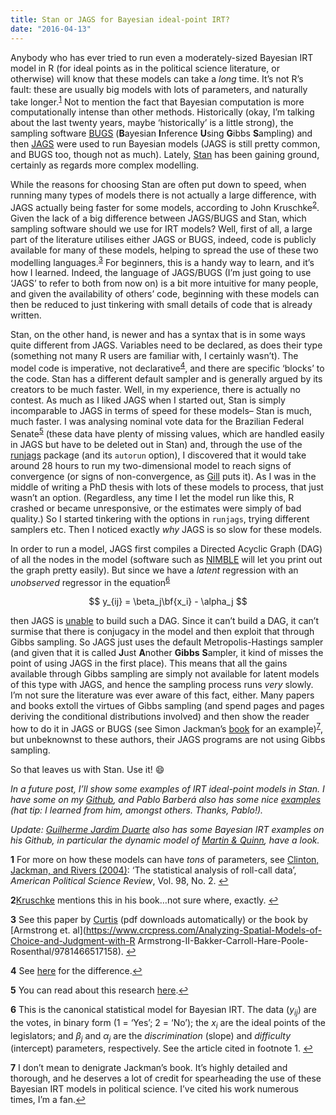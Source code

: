```yaml
---
title: Stan or JAGS for Bayesian ideal-point IRT?
date: "2016-04-13"
---
```


Anybody who has ever tried to run even a moderately-sized Bayesian IRT model in R (for ideal points as in the political science literature, or otherwise) will know that these models can take a _long_ time. It’s not R’s fault: these are usually big models with lots of parameters, and naturally take longer.<sup id="a1">[1](#fn1)</sup> Not to mention the fact that Bayesian computation is more computationally intense than other methods. Historically (okay, I’m talking about the last twenty years, maybe ‘historically’ is a little strong), the sampling software [BUGS](http://www.mrc-bsu.cam.ac.uk/software/bugs/) (**B**ayesian **I**nference **U**sing **G**ibbs **S**ampling) and then [JAGS](http://mcmc-jags.sourceforge.net/) were used to run Bayesian models (JAGS is still pretty common, and BUGS too, though not as much). Lately, [Stan](http://mc-stan.org/) has been gaining ground, certainly as regards more complex modelling.

While the reasons for choosing Stan are often put down to speed, when running many types of models there is not actually a large difference, with JAGS actually being faster for some models, according to John Kruschke<sup id="a2">[2](#fn2)</sup>. Given the lack of a big difference between JAGS/BUGS and Stan, which sampling software should we use for IRT models? Well, first of all, a large part of the literature utilises either JAGS or BUGS, indeed, code is publicly available for many of these models, helping to spread the use of these two modelling languages.<sup id="a3">[3](#fn3)</sup> For beginners, this is a handy way to learn, and it’s how I learned. Indeed, the language of JAGS/BUGS (I’m just going to use ‘JAGS’ to refer to both from now on) is a bit more intuitive for many people, and given the availability of others’ code, beginning with these models can then be reduced to just tinkering with small details of code that is already written.

Stan, on the other hand, is newer and has a syntax that is in some ways quite different from JAGS. Variables need to be declared, as does their type (something not many R users are familiar with, I certainly wasn’t). The model code is imperative, not declarative<sup id="a4">[4](#fn4)</sup>, and there are specific ‘blocks’ to the code. Stan has a different default sampler and is generally argued by its creators to be much faster. Well, in my experience, there is actually no contest. As much as I liked JAGS when I started out, Stan is simply incomparable to JAGS in terms of speed for these models– Stan is much, much faster. I was analysing nominal vote data for the Brazilian Federal Senate<sup id="a5">[5](#fn5)</sup> (these data have plenty of missing values, which are handled easily in JAGS but have to be deleted out in Stan) and, through the use of the <a href="http://runjags.sourceforge.net/quickjags.html">runjags</a> package (and its `autorun` option), I discovered that it would take around 28 hours to run my two-dimensional model to reach signs of convergence (or signs of non-convergence, as [Gill](pan.oxfordjournals.org/content/16/2/153.full.pdf) puts it). As I was in the middle of writing a PhD thesis with lots of these models to process, that just wasn’t an option. (Regardless, any time I let the model run like this, R crashed or became unresponsive, or the estimates were simply of bad quality.) So I started tinkering with the options in `runjags`, trying different samplers etc. Then I noticed exactly _why_ JAGS is so slow for these models.

In order to run a model, JAGS first compiles a Directed Acyclic Graph (DAG) of all the nodes in the model (software such as <a href="http://r-nimble.org/">NIMBLE</a> will let you print out the graph pretty easily). But since we have a _latent_ regression with an _unobserved_ regressor in the equation<sup id="a6">[6](#fn6)</sup>

$$
y_{ij} = \beta_j\bf{x_i} - \alpha_j
$$

then JAGS is [unable](https://sourceforge.net/p/mcmc-jags/discussion/610037/thread/5c9e9026/) to build such a DAG. Since it can’t build a DAG, it can’t surmise that there is conjugacy in the model and then exploit that through Gibbs sampling. So JAGS just uses the default Metropolis-Hastings sampler (and given that it is called **J**ust **A**nother **Gibbs** **S**ampler, it kind of misses the point of using JAGS in the first place). This means that all the gains available through Gibbs sampling are simply not available for latent models of this type with JAGS, and hence the sampling process runs _very_ slowly. I’m not sure the literature was ever aware of this fact, either. Many papers and books extoll the virtues of Gibbs sampling (and spend pages and pages deriving the conditional distributions involved) and then show the reader how to do it in JAGS or BUGS (see Simon Jackman’s [book](http://www.wiley.com/WileyCDA/WileyTitle/productCd-0470011548.html) for an example)<sup id="a7">[7](#fn7)</sup>, but unbeknownst to these authors, their JAGS programs are not using Gibbs sampling.

So that leaves us with Stan. Use it! :smile:

_In a future post, I’ll show some examples of IRT ideal-point models in Stan. I have some on my [Github](https://github.com/RobertMyles/Bayesian-Ideal-Point-IRT-Models), and Pablo Barberá also has some nice [examples](https://github.com/pablobarbera/quant3materials/tree/master/bayesian) (hat tip: I learned from him, amongst others. Thanks, Pablo!)._

_Update: [Guilherme Jardim Duarte](https://github.com/duarteguilherme/Quinn-Martin-Replication) also has some Bayesian IRT examples on his Github, in particular the dynamic model of [Martin & Quinn](http://mqscores.berkeley.edu/media/pa02.pdf), have a look._

<b id="fn1">1</b> For more on how these models can have _tons_ of parameters, see [Clinton, Jackman, and Rivers (2004)](https://www.cs.princeton.edu/courses/archive/fall09/cos597A/papers/ClintonJackmanRivers2004.pdf): ‘The statistical analysis of roll-call data’, _American Political Science Review_, Vol. 98, No. 2. [↩](#a1)

<b id="fn2">2</b>[Kruschke](http://doingbayesiandataanalysis.blogspot.com.br/) mentions this in his book…not sure where, exactly. [↩](#a2)

<b id="fn3">3</b> See this paper by [Curtis](https://www.jstatsoft.org/article/view/v036c01/v36c01.pdf) (pdf downloads automatically) or the book by [Armstrong et. al](https://www.crcpress.com/Analyzing-Spatial-Models-of-Choice-and-Judgment-with-R Armstrong-II-Bakker-Carroll-Hare-Poole-Rosenthal/9781466517158). [↩](#a3)

<b id="fn4">4</b> See [here](http://stackoverflow.com/questions/129628/what-is-declarative-programming) for the difference.[↩](#a4)

<b id="fn5">5</b> You can read about this research [here](%7B%7B%20site.url%20%7D%7D/assetsExplaining%20the%20Determinants%20of%20Foreign%20Policy%20Voting%20Behaviour%20in%20the%20Brazilian%20Houses%20of%20Legislature.pdf).[↩](#a5)

<b id="fn6">6</b> This is the canonical statistical model for Bayesian IRT. The data ($y_{ij}$) are the votes, in binary form (1 = ‘Yes’; 2 = ‘No’); the $x_i$ are the ideal points of the legislators; and $\beta_j$ and $\alpha_j$ are the _discrimination_ (slope) and _difficulty_ (intercept) parameters, respectively. See the article cited in footnote 1. [↩](#a6)

<b id="fn7">7</b> I don’t mean to denigrate Jackman’s book. It’s highly detailed and thorough, and he deserves a lot of credit for spearheading the use of these Bayesian IRT models in political science. I’ve cited his work numerous times, I’m a fan.[↩](#a7) <link rel="image_src" href="http://i.imgur.com/v7y6SVt.png?1" />
